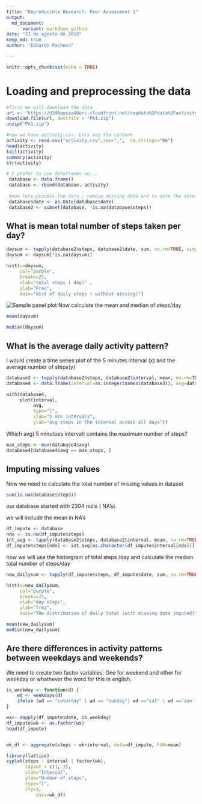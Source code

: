 ```yaml
---
title: "Reproducible Research: Peer Assessment 1"
output: 
  md_document:
      variant: markdown_github
date: "21 de agosto de 2018"
keep_md: true
author: "Eduardo Pacheco"

---
```

```r

knitr::opts_chunk$set(echo = TRUE)

```

# Loading and preprocessing the data

```r

#first we will download the data
url <- "https://d396qusza40orc.cloudfront.net/repdata%2Fdata%2Factivity.zip"
download.file(url, destfile = "PA1.zip")
unzip("PA1.zip")

#now we have activity.csv. Lets see the content
activity <- read.csv("activity.csv",sep=",",  na.strings="NA")
head(activity)
tail(activity)
summary(activity)
str(activity)

# I prefer to use dataframes so...
 database <- data.frame()
 database <- rbind(database, activity)
 
 #now lets process the data : remove missing data and to date the dates
 database$date <- as.Date(database$date)
 database2 <- subset(database, !is.na(database$steps))

```

## What is mean total number of steps taken per day?


```r
daysum <- tapply(database2$steps, database2$date, sum, na.rm=TRUE, simplify=T)
daysum <- daysum[!is.na(daysum)]

hist(x=daysum,
     col="purple",
     breaks=25,
     xlab="total steps ( day)" ,
     ylab="Freq",
     main="dist of daily steps ( without missing)")
```
![Sample panel plot](figure/fig1.jpg) 
Now calculate the mean and median of steps/day

```r
mean(daysum)

median(daysum)
```


## What is the average daily activity pattern?
I would create a time series plot  of the 5 minutes interval (x) and the average number of steps(y)

```r
database3 <- tapply(database2$steps, database2$interval, mean, na.rm=TRUE, simplify=T)
database4 <- data.frame(interval=as.integer(names(database3)), avg=database3)

with(database4,
     plot(interval,
          avg,
          type="l",
          xlab="5 min intervals",
          ylab="avg steps in the interval across all days"))
```

Which avg( 5 minutoes interval) contains the maximum number of steps?

```r
max_steps <- max(database4$avg)
database4[database4$avg == max_steps, ]
```


## Imputing missing values
Now we need to calculate the total number of missing values in dataset
```r
sum(is.na(database$steps))
```

our database started with 2304 nulls ( NA's).

we will include the mean in NA's
```r
df_impute <- database
ndx <- is.na(df_impute$steps)
int_avg <- tapply(database2$steps, database2$interval, mean, na.rm=TRUE, simplify=T)
df_impute$steps[ndx] <- int_avg[as.character(df_impute$interval[ndx])]
```
now we will use the historgram of total steps /day and calculate the median total number of steps/day
```r
new_dailysum <- tapply(df_impute$steps, df_impute$date, sum, na.rm=TRUE, simplify=T)

hist(x=new_dailysum,
     col="purple",
     breaks=25,
     xlab="day steps",
     ylab="freq",
     main="The distribution of daily total (with missing data imputed)")
```

```r
mean(new_dailysum)
median(new_dailysum)
```


## Are there differences in activity patterns between weekdays and weekends?

We need to create two factor variables. One for weekend and other for weekday or whathever the word for this in english. 

```r
is_weekday <- function(d) {
    wd <- weekdays(d)
    ifelse (wd == "saturday" | wd == "sunday"| wd =="sat" | wd =='sun', "weekend", "weekday")
}

wx<- sapply(df_impute$date, is_weekday)
df_impute$wk <- as.factor(wx)
head(df_impute)



```


```r
wk_df <- aggregate(steps ~ wk+interval, data=df_impute, FUN=mean)

library(lattice)
xyplot(steps ~ interval | factor(wk),
       layout = c(1, 2),
       xlab="Interval",
       ylab="Number of steps",
       type="l",
       lty=1,
           data=wk_df)
```

